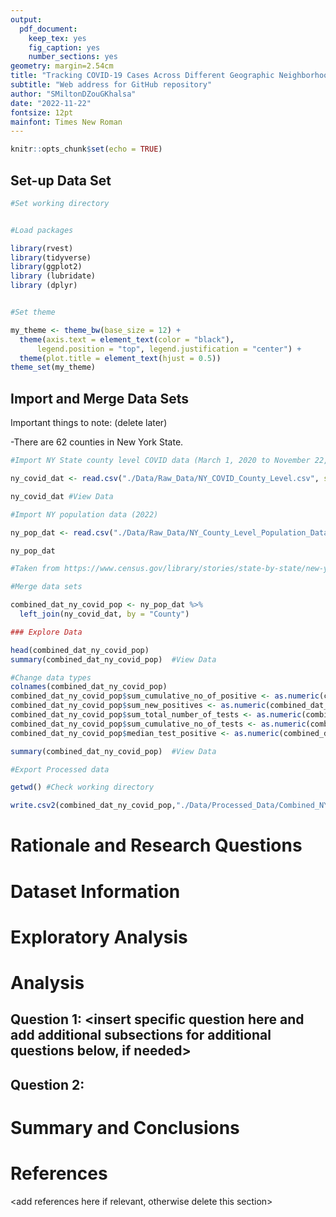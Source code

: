 ```yaml
---
output: 
  pdf_document:
    keep_tex: yes
    fig_caption: yes
    number_sections: yes
geometry: margin=2.54cm
title: "Tracking COVID-19 Cases Across Different Geographic Neighborhoods in New York State"
subtitle: "Web address for GitHub repository"
author: "SMiltonDZouGKhalsa"
date: "2022-11-22"
fontsize: 12pt
mainfont: Times New Roman
---
```


```r
knitr::opts_chunk$set(echo = TRUE)
```

\newpage
\tableofcontents 
\newpage
\listoftables 
\newpage
\listoffigures 
\newpage

## Set-up Data Set

```r

#Set working directory


#Load packages

library(rvest)
library(tidyverse)
library(ggplot2)
library (lubridate)
library (dplyr)


#Set theme

my_theme <- theme_bw(base_size = 12) + 
  theme(axis.text = element_text(color = "black"), 
      legend.position = "top", legend.justification = "center") +
  theme(plot.title = element_text(hjust = 0.5))
theme_set(my_theme)

```


## Import and Merge Data Sets

Important things to note: (delete later)

-There are 62 counties in New York State.

```r

#Import NY State county level COVID data (March 1, 2020 to November 22, 2022) from NY Health.

ny_covid_dat <- read.csv("./Data/Raw_Data/NY_COVID_County_Level.csv", stringsAsFactors = TRUE)

ny_covid_dat #View Data

#Import NY population data (2022)

ny_pop_dat <- read.csv("./Data/Raw_Data/NY_County_Level_Population_Data.csv", stringsAsFactors = TRUE)

ny_pop_dat

#Taken from https://www.census.gov/library/stories/state-by-state/new-york-population-change-between-census-decade.html

#Merge data sets

combined_dat_ny_covid_pop <- ny_pop_dat %>% 
  left_join(ny_covid_dat, by = "County")

### Explore Data

head(combined_dat_ny_covid_pop)
summary(combined_dat_ny_covid_pop)  #View Data

#Change data types
colnames(combined_dat_ny_covid_pop)
combined_dat_ny_covid_pop$sum_cumulative_no_of_positive <- as.numeric(combined_dat_ny_covid_pop$sum_cumulative_no_of_positive)
combined_dat_ny_covid_pop$sum_new_positives <- as.numeric(combined_dat_ny_covid_pop$sum_new_positives)
combined_dat_ny_covid_pop$sum_total_number_of_tests <- as.numeric(combined_dat_ny_covid_pop$sum_total_number_of_tests)
combined_dat_ny_covid_pop$sum_cumulative_no_of_tests <- as.numeric(combined_dat_ny_covid_pop$sum_cumulative_no_of_tests)
combined_dat_ny_covid_pop$median_test_positive <- as.numeric(combined_dat_ny_covid_pop$median_test_positive)

summary(combined_dat_ny_covid_pop)  #View Data

#Export Processed data

getwd() #Check working directory

write.csv2(combined_dat_ny_covid_pop,"./Data/Processed_Data/Combined_NY_COVID_Pop.csv")
```

# Rationale and Research Questions



\newpage

# Dataset Information



\newpage

# Exploratory Analysis 



\newpage

# Analysis



## Question 1: <insert specific question here and add additional subsections for additional questions below, if needed>

## Question 2: 




\newpage

# Summary and Conclusions


\newpage

# References
<add references here if relevant, otherwise delete this section> 
